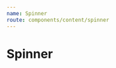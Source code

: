 ```yaml
---
name: Spinner
route: components/content/spinner
---
```



# Spinner

<ComponentDetail of="Spinner" />

<Playground>
  <React.Fragment>
    <Spinner />
    <Spinner
      size={80}
      markers={20}
      markerRadius={50}
      color="salmon"
      speed={2000}
    />
  </React.Fragment>
</Playground>
